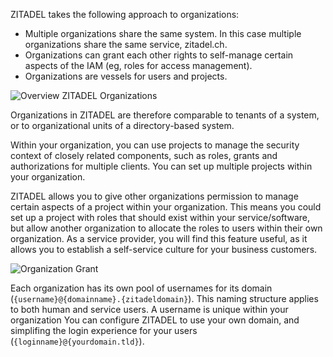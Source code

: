 ZITADEL takes the following approach to organizations:

* Multiple organizations share the same system. In this case multiple organizations share the same service, zitadel.ch.
* Organizations can grant each other rights to self-manage certain aspects of the IAM (eg, roles for access management).
* Organizations are vessels for users and projects.

![Overview ZITADEL Organizations](/img/concepts/objects/organization.png)

Organizations in ZITADEL are therefore comparable to tenants of a system, or to organizational units of a directory-based system.

Within your organization, you can use projects to manage the security context of closely related components, such as roles, grants and authorizations for multiple clients. You can set up multiple projects within your organization.

ZITADEL allows you to give other organizations permission to manage certain aspects of a project within your organization. This means you could set up a project with roles that should exist within your service/software, but allow another organization to allocate the roles to users within their own organization. As a service provider, you will find this feature useful, as it allows you to establish a self-service culture for your business customers.

![Organization Grant](/img/concepts/objects/organization_grants.png)

Each organization has its own pool of usernames for its domain (`{username}@{domainname}.{zitadeldomain}`).
This naming structure applies to both human and service users.
A username is unique within your organization
You can configure ZITADEL to use your own domain, and simplifing the login experience for your users (`{loginname}@{yourdomain.tld}`).
